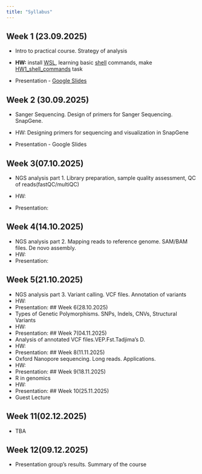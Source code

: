 ```yaml
---
title: "Syllabus"
---
```


## Week 1 (23.09.2025)

-   Intro to practical course. Strategy of analysis

<!-- -->

-   **HW:** install [WSL](qmd/Install_Software.qmd), learning basic [shell](qmd/Linux_introduction.qmd) commands, make [HW1_shell_commands](qmd/HW1_Linux_basics.qmd) task

-    Presentation - [Google Slides](https://docs.google.com/presentation/d/1PRIB2bWGBoKb1OlVK-6dyEmj8xGSuaCg4YV7x72MTeA/edit?slide=id.p#slide=id.p)

## Week 2 (30.09.2025)

-   Sanger Sequencing. Design of primers for Sanger Sequencing. SnapGene.

-   HW: Designing primers for sequencing and visualization in SnapGene

-   Presentation - Google Slides

## Week 3(07.10.2025)

-   NGS analysis part 1. Library preparation, sample quality assessment, QC of reads(fastQC/multiQC)

-   HW:

-   Presentation:

## Week 4(14.10.2025)
-  NGS analysis part 2. Mapping reads to reference genome. SAM/BAM files. De novo assembly.
- HW:
- Presentation:

## Week 5(21.10.2025)
-  NGS analysis part 3. Variant calling. VCF files. Annotation of variants
- HW:
- Presentation:
## Week 6(28.10.2025)
- Types of Genetic Polymorphisms. SNPs, Indels, CNVs, Structural Variants
- HW:
- Presentation:
## Week 7(04.11.2025)
- Analysis of annotated VCF files.VEP.Fst.Tadjima's D.
- HW:
- Presentation:
## Week 8(11.11.2025)
- Oxford Nanopore sequencing. Long reads. Applications.
- HW:
- Presentation:
## Week 9(18.11.2025)
- R in genomics
- HW:
- Presentation:
## Week 10(25.11.2025)
 - Guest Lecture
 
## Week 11(02.12.2025)
- TBA

## Week 12(09.12.2025)
- Presentation group's results. Summary of the course


